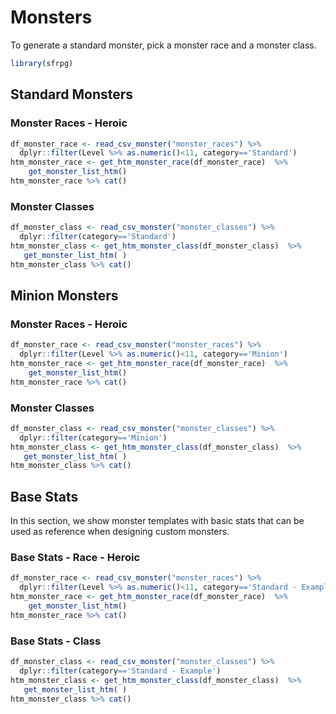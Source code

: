 # Monsters

To generate a standard monster, pick a monster race and a monster class.

```r
library(sfrpg)
```

## Standard Monsters


### Monster Races - Heroic
```r
df_monster_race <- read_csv_monster("monster_races") %>%
  dplyr::filter(Level %>% as.numeric()<11, category=='Standard')
htm_monster_race <- get_htm_monster_race(df_monster_race)  %>% 
    get_monster_list_htm()
htm_monster_race %>% cat()
```

### Monster Classes

```r
df_monster_class <- read_csv_monster("monster_classes") %>%
  dplyr::filter(category=='Standard')
htm_monster_class <- get_htm_monster_class(df_monster_class)  %>%
   get_monster_list_htm( ) 
htm_monster_class %>% cat()
```

## Minion Monsters

### Monster Races - Heroic

```r
df_monster_race <- read_csv_monster("monster_races") %>%
  dplyr::filter(Level %>% as.numeric()<11, category=='Minion')
htm_monster_race <- get_htm_monster_race(df_monster_race)  %>% 
    get_monster_list_htm()
htm_monster_race %>% cat()
```

### Monster Classes

```r
df_monster_class <- read_csv_monster("monster_classes") %>%
  dplyr::filter(category=='Minion')
htm_monster_class <- get_htm_monster_class(df_monster_class)  %>%
   get_monster_list_htm( ) 
htm_monster_class %>% cat()
```

## Base Stats

In this section, we show monster templates with basic stats that can be used
as reference when designing custom monsters.

### Base Stats - Race - Heroic
```r
df_monster_race <- read_csv_monster("monster_races") %>%
  dplyr::filter(Level %>% as.numeric()<11, category=='Standard - Example')
htm_monster_race <- get_htm_monster_race(df_monster_race)  %>% 
    get_monster_list_htm()
htm_monster_race %>% cat()
```

### Base Stats - Class

```r
df_monster_class <- read_csv_monster("monster_classes") %>%
  dplyr::filter(category=='Standard - Example') 
htm_monster_class <- get_htm_monster_class(df_monster_class)  %>%
   get_monster_list_htm( ) 
htm_monster_class %>% cat()
```
